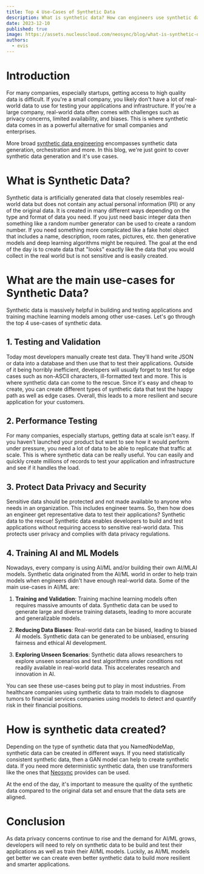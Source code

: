 ```yaml
---
title: Top 4 Use-Cases of Synthetic Data
description: What is synthetic data? How can engineers use synthetic data to build better applications, train their models and improve their developer experience?
date: 2023-12-10
published: true
image: https://assets.nucleuscloud.com/neosync/blog/what-is-synthetic-data.png
authors:
  - evis
---
```


# Introduction

For many companies, especially startups, getting access to high quality data is difficult. If you're a small company, you likely don't have a lot of real-world data to use for testing your applications and infrastructure. If you're a large company, real-world data often comes with challenges such as privacy concerns, limited availability, and biases. This is where synthetic data comes in as a powerful alternative for small companies and enterprises.

More broad [synthetic data engineering](/blog/synthetic-data-engineering) encompasses synthetic data generation, orchestration and more. In this blog, we're just goint to cover synthetic data generation and it's use cases.

# What is Synthetic Data?

Synthetic data is artificially generated data that closely resembles real-world data but does not contain any actual personal information (PII) or any of the original data. It is created in many different ways depending on the type and format of data you need. If you just need basic integer data then something like a random number generator can be used to create a random number. If you need something more complicated like a fake hotel object that includes a name, description, room rates, pictures, etc. then generative models and deep learning algorithms might be required. The goal at the end of the day is to create data that "looks" exactly like the data that you would collect in the real world but is not sensitive and is easily created.

# What are the main use-cases for Synthetic Data?

Synthetic data is massively helpful in building and testing applications and training machine learning models among other use-cases. Let's go through the top 4 use-cases of synthetic data.

## 1. Testing and Validation

Today most developers manually create test data. They'll hand write JSON or data into a database and then use that to test their applications. Outside of it being horribly inefficient, developers will usually forget to test for edge cases such as non-ASCII characters, ill-formatted text and more. This is where synthetic data can come to the rescue. Since it's easy and cheap to create, you can create different types of synthetic data that test the happy path as well as edge cases. Overall, this leads to a more resilient and secure application for your customers.

## 2. Performance Testing

For many companies, especially startups, getting data at scale isn't easy. If you haven't launched your product but want to see how it would perform under pressure, you need a lot of data to be able to replicate that traffic at scale. This is where synthetic data can be really useful. You can easily and quickly create millions of records to test your application and infrastructure and see if it handles the load.

## 3. Protect Data Privacy and Security

Sensitive data should be protected and not made available to anyone who needs in an organization. This includes engineer teams. So, then how does an engineer get representative data to test their applications? Synthetic data to the rescue! Synthetic data enables developers to build and test applications without requiring access to sensitive real-world data. This protects user privacy and complies with data privacy regulations.

## 4. Training AI and ML Models

Nowadays, every company is using AI/ML and/or building their own AI/MLAI models. Synthetic data originated from the AI/ML world in order to help train models when engineers didn't have enough real-world data. Some of the main use-cases in AI/ML are:

1. **Training and Validation**: Training machine learning models often requires massive amounts of data. Synthetic data can be used to generate large and diverse training datasets, leading to more accurate and generalizable models.

2. **Reducing Data Biases**: Real-world data can be biased, leading to biased AI models. Synthetic data can be generated to be unbiased, ensuring fairness and ethical AI development.

3. **Exploring Unseen Scenarios**: Synthetic data allows researchers to explore unseen scenarios and test algorithms under conditions not readily available in real-world data. This accelerates research and innovation in AI.

You can see these use-cases being put to play in most industries. From healthcare companies using synthetic data to train models to diagnose tumors to financial services companies using models to detect and quantify risk in their financial positions.

# How is synthetic data created?

Depending on the type of synthetic data that you NamedNodeMap, synthetic data can be created in different ways. If you need statistically consistent synthetic data, then a GAN model can help to create synthetic data. If you need more deterministic synthetic data, then use transformers like the ones that [Neosync](https://wwww.neosync.dev) provides can be used.

At the end of the day, it's important to measure the quality of the synthetic data compared to the original data set and ensure that the data sets are aligned.

# Conclusion

As data privacy concerns continue to rise and the demand for AI/ML grows, developers will need to rely on synthetic data to be build and test their applications as well as train their AI/ML models. Luckily, as AI/ML models get better we can create even better synthetic data to build more resilient and smarter applications.
